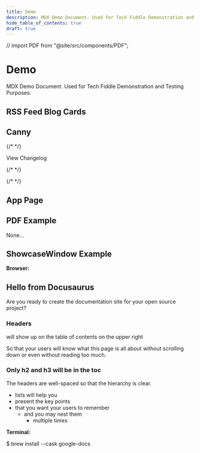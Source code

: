 ---
title: Demo
description: MDX Demo Document. Used for Tech Fiddle Demonstration and Testing Purposes.
hide_table_of_contents: true
draft: true
---

// import PDF from "@site/src/components/PDF";

# Demo

MDX Demo Document. Used for Tech Fiddle Demonstration and Testing Purposes.

<Divider />

## RSS Feed Blog Cards

<RSSFeed />

## Canny

{/* <CannyWidget /> */}

<Link className="button button--primary" data-canny-changelog>View Changelog</Link>

<Divider />

{/* <GetRelease repo="Google-Docs" /> */}

{/* <Divider /> */}

## App Page

<AppPage name="Tech Fiddle" image="https://cdn.jsdelivr.net/gh/Comp-Labs/cdn/img/logo-removebg.jpg" download="https://techfiddle.io/apps/" />

<Divider />

## PDF Example

None...

<Divider />

## ShowcaseWindow Example

**Browser:**

<Browser background="#ff00ff" color="#ffffff">

<h2>Hello from Docusaurus</h2>

Are you ready to create the documentation site for your open source project?

<h3>Headers</h3>

will show up on the table of contents on the upper right

So that your users will know what this page is all about without scrolling down or even without reading too much.

<h3>Only h2 and h3 will be in the toc</h3>

The headers are well-spaced so that the hierarchy is clear.

- lists will help you
- present the key points
- that you want your users to remember
  - and you may nest them
    - multiple times

</Browser>

**Terminal:**

<Terminal title="Terminal" background="#ff00ff">
  $ brew install --cask google-docs
</Terminal>